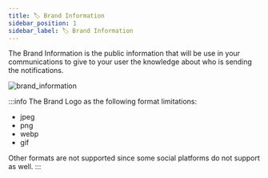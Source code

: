 ```yaml
---
title: 🏷️ Brand Information
sidebar_position: 1
sidebar_label: 🏷️ Brand Information
---
```


The Brand Information is the public information that will be use in your communications to give to your user the knowledge about who is sending the notifications.


![brand_information](/img/settings/brand_main.png)

:::info
The Brand Logo as the following format limitations:
- jpeg
- png
- webp
- gif

Other formats are not supported since some social platforms do not support as well.
:::
